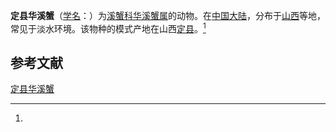 {{Speciesbox
| name = 定县华溪蟹
| status = 
| status_system = 
| image = 
| genus = Sinopotamon
| species = tinghsiangense
| authority = (Bott, 1967)<ref name='id12155'>{{cite web| url =http://www.bioinfo.cn/db05/BjdwSpecies.php?action=view&id=12155| title =定县华溪蟹| work =《中国动物物种编目数据库》| publisher =中国科学院微生物研究所| author =中国科学院动物研究所| accessdate =2009-04-28| deadurl =yes| archiveurl =https://web.archive.org/web/20160305081257/http://www.bioinfo.cn/db05/BjdwSpecies.php?action=view&id=12155| archivedate =2016-03-05}}</ref>
}}

'''定县华溪蟹'''（[[学名|学名]]：{{lang|la|''Sinopotamon tinghsiangense''}}）为[[溪蟹科|溪蟹科]][[华溪蟹属|华溪蟹属]]的动物。在[[中国大陆|中国大陆]]，分布于[[山西|山西]]等地，常见于淡水环境。该物种的模式产地在山西[[定县|定县]]。<ref name='id12155'/>

== 参考文献 ==
{{reflist}}

{{Wikispecies|Sinopotamon tinghsiangense}}
{{Taxonbar|from=Q4479782}}

[[Category:华溪蟹属|定县华溪蟹]]


{{螃蟹小作品}}